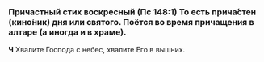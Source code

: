 
### Причастный стих воскресный (Пс 148:1) <Tooltip>То есть прича́стен (кино́ник) дня или святого. Поётся во время прича­ще­ния в алтаре (а иногда и в храме).</Tooltip>

**Ч** Хвалите Господа с небес, хвалите Его в вышних.
